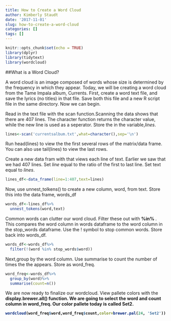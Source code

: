 ```yaml
---
title: How to Create a Word Cloud
author: Kimberly Staudt
date: '2017-11-01'
slug: how-to-create-a-word-cloud
categories: []
tags: []
---
```


```r
knitr::opts_chunk$set(echo = TRUE)
library(dplyr)
library(tidytext)
library(wordcloud)
```

##What is a Word Cloud?

A word cloud is an image composed of words whose size is determined by the frequency in which they appear. Today, we will be creating a word cloud from the Tame Impala album, Currents. First, create a word text file, and save the lyrics (no titles) in that file. 
Save both this file and a new R script file in the same directory. Now we can begin. 


Read in the text file with the scan function.Scanning the data shows that there are 407 lines. The character function returns the character value, while the new line is used as a seperator. Store the in the variable,<i>lines</i>.
```r
lines<-scan('currentsalbum.txt',what=character(),sep='\n')
```

Run head(lines) to view the the first several rows of the matrix/data frame. You can also use tail(lines) to view the last rows. 

Create a new data fram with that views each line of text. Earlier we saw that we had 407 lines. Set <i>line</i> equal to the ratio of the first to last line. Set text equal to  <i>lines</i>.
```r
lines_df<-data_frame(line=1:407,text=lines)
```

Now, use unnest_tolkens() to create a new column, word, from text. Store this into the data frame, words_df
```r
words_df<-lines_df%>%
  unnest_tokens(word,text)
```

Common words can clutter our word cloud. Filter these out with <b> %in% </b>. This compares the word column in words dataframe to the word column in the stop_words dataframe. Use the ! symbol to stop common words. Store back into words_df.

```r
words_df<-words_df%>%
  filter(!(word %in% stop_words$word))
```

Next,group by the word column. Use summarise to count the number of times the the appears. Store as word_freq.
```r
word_freq<-words_df%>%
  group_by(word)%>%
  summarise(count=n())
```

We are now ready to finalize our wordcloud. View pallete colors with  the <b>display.brewer.all()<b> function. We are going to select the word and count column in word_freq. Our color pallete today is called <b>Set2</b>. 
```r

wordcloud(word_freq$word,word_freq$count,color=brewer.pal(24, 'Set2'))
```

